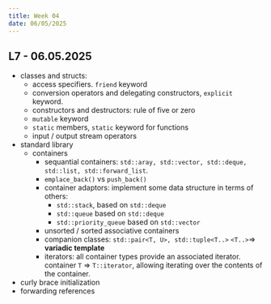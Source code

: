 ```yaml
---
title: Week 04
date: 06/05/2025
---
```


## L7 - 06.05.2025

* classes and structs:
  * access specifiers. `friend` keyword
  * conversion operators and delegating constructors, `explicit` keyword.
  * constructors and destructors: rule of five or zero
  * `mutable` keyword
  * `static` members, `static` keyword for functions
  * input / output stream operators
* standard library
  * containers
    * sequantial containers: `std::aray, std::vector, std::deque, std::list, std::forward_list`. 
    * `emplace_back()` vs `push_back()`
    * container adaptors: implement some data structure in terms of others:
      * `std::stack`, based on `std::deque`
      * `std::queue` based on `std::deque`
      * `std::priority_queue` based on `std::vector`
    * unsorted / sorted associative containers
    * companion classes: `std::pair<T, U>, std::tuple<T..>` `<T..>`$\Rightarrow$ **variadic template**
    * iterators: all container types provide an associated iterator. container `T` => `T::iterator`, allowing 
      iterating over the contents of the container.
* curly brace initialization
* forwarding references
